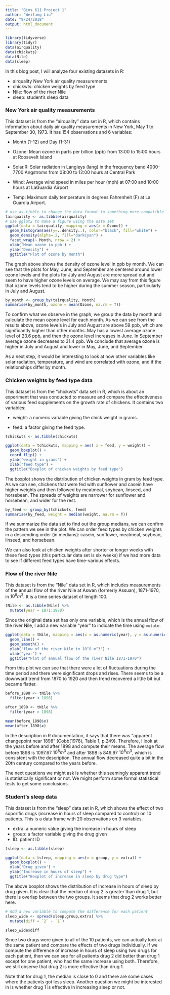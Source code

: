 ```yaml
---
title: "Bios 611 Project 1"
author: "Weifang Liu"
date: "9/24/2018"
output: html_document
---
```


```r
library(tidyverse)
library(tidyr)
data(airquality)
data(chickwts)
data(Nile)
data(sleep)
```

In this blog post, I will analyze four existing datasets in R: 

* airquality              New York air quality measurements
* chickwts:                chicken weights by feed type
* Nile:                   flow of the river Nile
* sleep:                   student's sleep data

### New York air quality measurements

This dataset is from the "airquality" data set in R, which contains information about daily air quality measurements in New York, May 1 to September 30, 1973. It has 154 observations and 6 variables:

* Month (1-12) and Day (1-31)

* Ozone: Mean ozone in parts per billion (ppb) from 13:00 to 15:00 hours at Roosevelt Island

* Solar.R: Solar radiation in Langleys (lang) in the frequency band 4000-7700 Angstroms from 08:00 to 12:00 hours at Central Park

* Wind: Average wind speed in miles per hour (mph) at 07:00 and 10:00 hours at LaGuardia Airport

* Temp: Maximum daily temperature in degrees Fahrenheit (F) at La Guardia Airport.

```r
# use as.tibble to change the data format to something more compatible with tidyverse tools
tairquality <- as.tibble(airquality)
# use gglot2 to make a figure using the data set
ggplot(data = tairquality, mapping = aes(x = Ozone)) +
  geom_histogram(aes(y=..density..), color="black", fill="white") +
  geom_density(alpha=.2, fill="darkcyan") +
  facet_wrap(~ Month, nrow = 2) +
  xlab('Mean ozone in ppb') +
  ylab("Density") +
  ggtitle("Plot of ozone by month")
```

The graph above shows the density of ozone level in ppb by month. We can see that the plots for May, June, and September are centered around lower ozone levels and the plots for July and August are more spread out and seem to have higher ozone levels on average. We may say from this figure that ozone levels tend to be higher during the summer season, particularly in July and August.

```r
by_month <- group_by(tairquality, Month)
summarise(by_month, ozone = mean(Ozone, na.rm = T))
```

To confirm what we observe in the graph, we group the data by month and calculate the mean ozone level for each month. As we can see from the results above, ozone levels in July and August are above 59 ppb, which are significantly higher than other months. May has a lowest average ozone level of 23.6 ppb, and then the ozone level increases in June. In September average ozone decreases to 31.4 ppb. We conclude that average ozone is higher in July and August and lower in May, June, and September.

As a next step, it would be interesting to look at how other variables like solar radiation, temperature, and wind are correlated with ozone, and if the relationships differ by month.

### Chicken weights by feed type data

This dataset is from the "chickwts" data set in R, which is about an experiment that was conducted to measure and compare the effectiveness of various feed supplements on the growth rate of chickens. It contains two variables:

* weight: a numeric variable giving the chick weight in grams.

* feed: a factor giving the feed type.


```r
tchickwts <- as.tibble(chickwts)

ggplot(data = tchickwts, mapping = aes( x = feed, y = weight)) +
  geom_boxplot() +
  coord_flip() +
  ylab('weight in grams') +
  xlab("feed type") +
  ggtitle("Boxplot of chicken weights by feed type")
```

The boxplot shows the distribution of chicken weights in gram by feed type. As we can see, chickens that were fed with sunflower and casein have higher weights and then followed by meatmeal, soybean, linseed, and horsebean. The spreads of weights are narrower for sunflower and horsebean, and wider for the rest. 

```r
by_feed <- group_by(tchickwts, feed)
summarise(by_feed, weight = median(weight, na.rm = T))
```

If we summarize the data set to find out the group medians, we can confirm the pattern we see in the plot. We can order feed types by chicken weights in a descending order (in medians): casein, sunflower, meatmeal, soybean, linseed, and horsebean.

We can also look at chicken weights after shorter or longer weeks with these feed types (this particular data set is six weeks) if we had more data to see if different feed types have time-various effects.

### Flow of the river Nile

This dataset is from the "Nile" data set in R, which includes measurements of the annual flow of the river Nile at Aswan (formerly Assuan), 1871-1970, in $10^8 m^3$. It is a time series dataset of length 100.

```r
tNile <- as.tibble(Nile) %>%
  mutate(year = 1871:1970) 
```

Since the original data set has only one variable, which is the annual flow of the river Nile, I add a new variable "year" to indicate the time using `mutate`.

```r
ggplot(data = tNile, mapping = aes(x = as.numeric(year), y = as.numeric(x))) +
  geom_line() +
  geom_smooth() +
  ylab('flow of the river Nile in 10^8 m^3') +
  xlab("year") +
  ggtitle("Plot of annual flow of the river Nile 1871-1970")
``` 


From this plot we can see that there were a lot of fluctuations during the time period and there were significant drops and rises. There seems to be a downward trend from 1870 to 1920 and then trend recovered a little bit but became flatter.

```r
before_1898 <- tNile %>%
  filter(year < 1898)

after_1898 <- tNile %>%
  filter(year > 1898)

mean(before_1898$x)
mean(after_1898$x)
```

In the description in R documentation, it says that there was "apparent changepoint near 1898" (Cobb(1978), Table 1, p.249). Therefore, I look at the years before and after 1898 and compute their means. The average flow before 1898 is 1097.67 $10^8 m^3$ and after 1898 is 849.97 $10^8 m^3$, which is consistent with the description. The annual flow decreased quite a bit in the 20th century compared to the years before.

The next questions we might ask is whether this seemingly apparent trend is statistically significant or not. We might perform some formal statistical tests to get some conclusions.

### Student's sleep data

This dataset is from the "sleep" data set in R, which shows the effect of two soporific drugs (increase in hours of sleep compared to control) on 10 patients. This is a data frame with 20 observations on 3 variables.

*	extra: a numeric value giving the increase in hours of sleep
*	group:	a factor variable giving the drug given
*	ID: patient ID

```r
tsleep <- as.tibble(sleep)

ggplot(data = tsleep, mapping = aes(x = group, y = extra)) +
  geom_boxplot() +
  xlab('Drug given') +
  ylab("Increase in hours of sleep") +
  ggtitle("Boxplot of increase in sleep by drug type")
```

The above boxplot shows the distribution of increase in hours of sleep by drug given. It is clear that the median of drug 2 is greater than drug 1, but there is overlap between the two groups. It seems that drug 2 works better here.

```r
# Add a new variable to compute the difference for each patient
sleep_wide <- spread(sleep,group,extra) %>%
  mutate(diff = `2` - `1`)

sleep_wide$diff
```

Since two drugs were given to all of the 10 patients, we can actually look at the same patient and compare the effects of two drugs individually. If we compute the difference of increase in hours of sleep using two drugs for each patient, then we can see for all patients drug 2 did better than drug 1 except for one patient, who had the same increase using both. Therefore, we still observe that drug 2 is more effective than drug 1.

Note that for drug 1, the median is close to 0 and there are some cases where the patients got less sleep. Another question we might be interested in is whether drug 1 is effective in increasing sleep or not.


